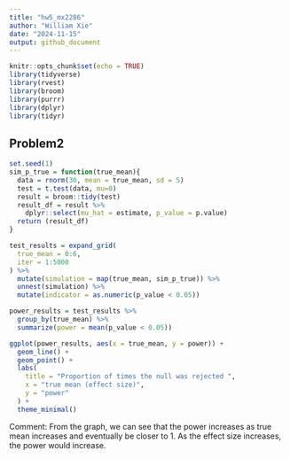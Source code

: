 ```yaml
---
title: "hw5_mx2286"
author: "William Xie"
date: "2024-11-15"
output: github_document
---
```


```r
knitr::opts_chunk$set(echo = TRUE)
library(tidyverse)
library(rvest)
library(broom)
library(purrr)
library(dplyr)
library(tidyr)
```
## Problem2
```r
set.seed(1)
sim_p_true = function(true_mean){
  data = rnorm(30, mean = true_mean, sd = 5)
  test = t.test(data, mu=0)
  result = broom::tidy(test)
  result_df = result %>% 
    dplyr::select(mu_hat = estimate, p_value = p.value) 
  return (result_df)
}

test_results = expand_grid(
  true_mean = 0:6,
  iter = 1:5000
) %>% 
  mutate(simulation = map(true_mean, sim_p_true)) %>%
  unnest(simulation) %>% 
  mutate(indicator = as.numeric(p_value < 0.05))
```

```r

power_results = test_results %>%
  group_by(true_mean) %>%
  summarize(power = mean(p_value < 0.05))

ggplot(power_results, aes(x = true_mean, y = power)) +
  geom_line() +
  geom_point() +
  labs(
    title = "Proportion of times the null was rejected ",
    x = "true mean (effect size)",
    y = "power"
  ) +
  theme_minimal()
```
Comment: From the graph, we can see that the power increases as true mean increases and eventually be closer to 1. As the effect size increases, the power would increase.
